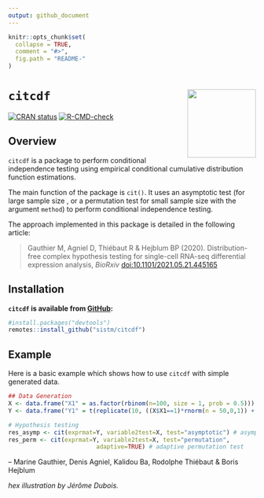 ```yaml
---
output: github_document
---
```


<!-- README.md is generated from README.Rmd. Please edit that file -->

```r
knitr::opts_chunk$set(
  collapse = TRUE,
  comment = "#>",
  fig.path = "README-"
)
```

# `citcdf` <a><img src='man/figures/logo.svg' align="right" height="139" /></a>

[![CRAN status](https://www.r-pkg.org/badges/version/citcdf)](https://CRAN.R-project.org/package=citcdf)
[![R-CMD-check](https://github.com/sistm/citcdf/workflows/R-CMD-check/badge.svg)](https://github.com/sistm/citcdf/actions)

## Overview

`citcdf` is a package to perform conditional independence testing using empirical conditional cumulative distribution function estimations.

The main function of the package is `cit()`. It uses an asymptotic test (for large sample size , or a permutation test for small sample size with the argument `method`) to perform conditional independence testing.

The approach implemented in this package is detailed in the following article:

> Gauthier M, Agniel D, Thiébaut R & Hejblum BP (2020). Distribution-free complex hypothesis testing for single-cell RNA-seq differential expression analysis, *BioRxiv*  [doi:10.1101/2021.05.21.445165](https://doi.org/10.1101/2021.05.21.445165)



## Installation


**`citcdf` is available from [GitHub](https://github.com/sistm/citcdf):**
```r
#install.packages("devtools")
remotes::install_github("sistm/citcdf")
```


## Example

Here is a basic example which shows how to use `citcdf` with simple generated data.

```r
## Data Generation
X <- data.frame("X1" = as.factor(rbinom(n=100, size = 1, prob = 0.5)))
Y <- data.frame("Y1" = t(replicate(10, ((X$X1==1)*rnorm(n = 50,0,1)) + ((X$X1==0)*rnorm(n = 50,0.5,1)))))
```

```r
# Hypothesis testing
res_asymp <- cit(exprmat=Y, variable2test=X, test="asymptotic") # asymptotic test
res_perm <- cit(exprmat=Y, variable2test=X, test="permutation",
                         adaptive=TRUE) # adaptive permutation test
```



 -- Marine Gauthier, Denis Agniel, Kalidou Ba, Rodolphe Thiébaut & Boris Hejblum
 
*hex illustration by Jérôme Dubois.*


